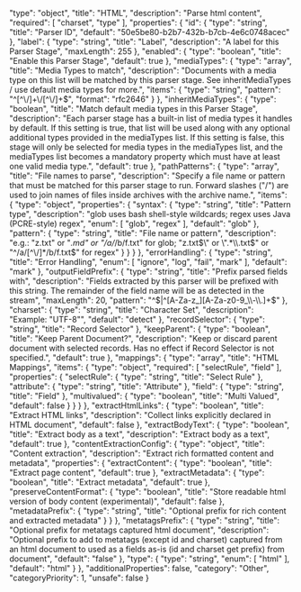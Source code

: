   "type": "object",
  "title": "HTML",
  "description": "Parse html content",
  "required": [
    "charset",
    "type"
  ],
  "properties": {
    "id": {
      "type": "string",
      "title": "Parser ID",
      "default": "50e5be80-b2b7-432b-b7cb-4e6c0748acec"
    },
    "label": {
      "type": "string",
      "title": "Label",
      "description": "A label for this Parser Stage",
      "maxLength": 255
    },
    "enabled": {
      "type": "boolean",
      "title": "Enable this Parser Stage",
      "default": true
    },
    "mediaTypes": {
      "type": "array",
      "title": "Media Types to match",
      "description": "Documents with a media type on this list will be matched by this parser stage. See inheritMediaTypes / use default media types for more.",
      "items": {
        "type": "string",
        "pattern": "^[^\\/]+\\/[^\\/]+$",
        "format": "rfc2646"
      }
    },
    "inheritMediaTypes": {
      "type": "boolean",
      "title": "Match default media types in this Parser Stage",
      "description": "Each parser stage has a built-in list of media types it handles by default. If this setting is true, that list will be used along with any optional additional types provided in the mediaTypes list. If this setting is false, this stage will only be selected for media types in the mediaTypes list, and the mediaTypes list becomes a mandatory property which must have at least one valid media type.",
      "default": true
    },
    "pathPatterns": {
      "type": "array",
      "title": "File names to parse",
      "description": "Specify a file name or pattern that must be matched for this parser stage to run. Forward slashes (\"/\") are used to join names of files inside archives with the archive name.",
      "items": {
        "type": "object",
        "properties": {
          "syntax": {
            "type": "string",
            "title": "Pattern type",
            "description": "glob uses bash shell-style wildcards; regex uses Java (PCRE-style) regex",
            "enum": [
              "glob",
              "regex"
            ],
            "default": "glob"
          },
          "pattern": {
            "type": "string",
            "title": "File name or pattern",
            "description": "e.g.: \"z.txt\" or \"*.md\" or \"/a/*/b/f.txt\" for glob; \"z.txt$\" or \".*\\.txt$\" or \"^/a/[^\\/]*/b/f.txt$\" for regex"
          }
        }
      }
    },
    "errorHandling": {
      "type": "string",
      "title": "Error Handling",
      "enum": [
        "ignore",
        "log",
        "fail",
        "mark"
      ],
      "default": "mark"
    },
    "outputFieldPrefix": {
      "type": "string",
      "title": "Prefix parsed fields with",
      "description": "Fields extracted by this parser will be prefixed with this string. The remainder of the field name will be as detected in the stream",
      "maxLength": 20,
      "pattern": "^$|^[A-Za-z_][A-Za-z0-9_\\-\\.]+$"
    },
    "charset": {
      "type": "string",
      "title": "Character Set",
      "description": "Example: \"UTF-8\"",
      "default": "detect"
    },
    "recordSelector": {
      "type": "string",
      "title": "Record Selector"
    },
    "keepParent": {
      "type": "boolean",
      "title": "Keep Parent Document?",
      "description": "Keep or discard parent document with selected records. Has no effect if Record Selector is not specified.",
      "default": true
    },
    "mappings": {
      "type": "array",
      "title": "HTML Mappings",
      "items": {
        "type": "object",
        "required": [
          "selectRule",
          "field"
        ],
        "properties": {
          "selectRule": {
            "type": "string",
            "title": "Select Rule"
          },
          "attribute": {
            "type": "string",
            "title": "Attribute"
          },
          "field": {
            "type": "string",
            "title": "Field"
          },
          "multivalued": {
            "type": "boolean",
            "title": "Multi Valued",
            "default": false
          }
        }
      }
    },
    "extractHtmlLinks": {
      "type": "boolean",
      "title": "Extract HTML links",
      "description": "Collect links explicitly declared in HTML document",
      "default": false
    },
    "extractBodyText": {
      "type": "boolean",
      "title": "Extract body as a text",
      "description": "Extract body as a text",
      "default": true
    },
    "contentExtractionConfig": {
      "type": "object",
      "title": "Content extraction",
      "description": "Extract rich formatted content and metadata",
      "properties": {
        "extractContent": {
          "type": "boolean",
          "title": "Extract page content",
          "default": true
        },
        "extractMetadata": {
          "type": "boolean",
          "title": "Extract metadata",
          "default": true
        },
        "preserveContentFormat": {
          "type": "boolean",
          "title": "Store readable html version of body content (experimental)",
          "default": false
        },
        "metadataPrefix": {
          "type": "string",
          "title": "Optional prefix for rich content and extracted metadata"
        }
      }
    },
    "metatagsPrefix": {
      "type": "string",
      "title": "Optional prefix for metatags captured html document",
      "description": "Optional prefix to add to metatags (except id and charset) captured from an html document to used as a fields as-is (id and charset get prefix) from document",
      "default": "false"
    },
    "type": {
      "type": "string",
      "enum": [
        "html"
      ],
      "default": "html"
    }
  },
  "additionalProperties": false,
  "category": "Other",
  "categoryPriority": 1,
  "unsafe": false
}
